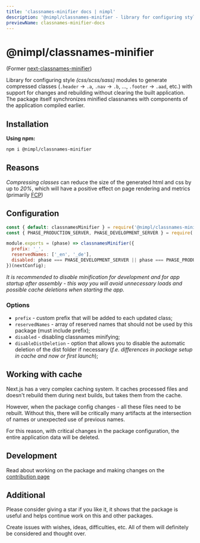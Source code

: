 ```yaml
---
title: 'classnames-minifier docs | nimpl'
description: '@nimpl/classnames-minifier - library for configuring style (css/scss/sass) modules to generate compressed classes (".header" -> ".a", ".nav" -> ".b", ..., ".footer" -> ".aad", etc.) with support for changes and rebuilding without clearing the built application'
previewName: classnames-minifier-docs
---
```



# @nimpl/classnames-minifier

<PackageLinks npmName="@nimpl/classnames-minifier" githubName="nimpl-classnames-minifier" />

(Former [next-classnames-minifier](https://www.npmjs.com/package/next-classnames-minifier))

Library for configuring style _(css/scss/sass)_ modules to generate compressed classes (`.header` -> `.a`, `.nav` -> `.b`, ..., `.footer` -> `.aad`, etc.) with support for changes and rebuilding without clearing the built application. The package itself synchronizes minified classnames with components of the application compiled earlier.

## Installation

**Using npm:**
```sh npm2yarn copy
npm i @nimpl/classnames-minifier
```

## Reasons

*Compressing classes* can reduce the size of the generated html and css by up to *20%*, which will have a positive effect on page rendering and metrics (primarily [FCP](https://web.dev/first-contentful-paint/))

## Configuration

```js filename="next.config.js"
const { default: classnamesMinifier } = require('@nimpl/classnames-minifier');
const { PHASE_PRODUCTION_SERVER, PHASE_DEVELOPMENT_SERVER } = require('next/constants');

module.exports = (phase) => classnamesMinifier({
  prefix: '_',
  reservedNames: ['_en', '_de'],
  disabled: phase === PHASE_DEVELOPMENT_SERVER || phase === PHASE_PRODUCTION_SERVER,
})(nextConfig);
```

*It is recommended to disable minification for development and for app startup after assembly - this way you will avoid unnecessary loads and possible cache deletions when starting the app.*

### Options

* `prefix` - custom prefix that will be added to each updated class;
* `reservedNames` - array of reserved names that should not be used by this package (must include prefix);
* `disabled` - disabling classnames minifying;
* `disableDistDeletion` - option that allows you to disable the automatic deletion of the dist folder if necessary (*f.e. differences in package setup in cache and now or first launch*);

## Working with cache

Next.js has a very complex caching system. It caches processed files and doesn't rebuild them during next builds, but takes them from the cache.

However, when the package config changes - all these files need to be rebuilt. Without this, there will be critically many artifacts at the intersection of names or unexpected use of previous names.

For this reason, with critical changes in the package configuration, the entire application data will be deleted.

## Development

Read about working on the package and making changes on the [contribution page](/contribution)

## Additional

Please consider giving a star if you like it, it shows that the package is useful and helps continue work on this and other packages.

Create issues with wishes, ideas, difficulties, etc. All of them will definitely be considered and thought over.
